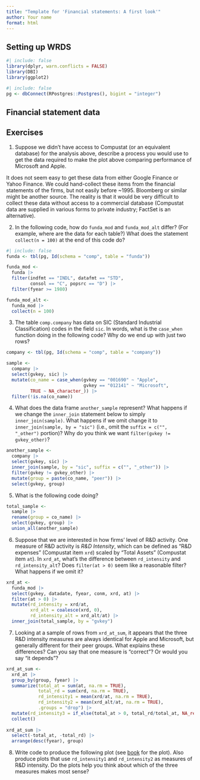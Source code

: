 ```yaml
---
title: "Template for 'Financial statements: A first look'"
author: Your name
format: html
---
```


## Setting up WRDS

```r
#| include: false
library(dplyr, warn.conflicts = FALSE)
library(DBI)
library(ggplot2)
```


```r
#| include: false
pg <- dbConnect(RPostgres::Postgres(), bigint = "integer")
```

## Financial statement data

## Exercises

1. Suppose we didn't have access to Compustat (or an equivalent database) for the analysis above, describe a process you would use to get the data required to make the plot above comparing performance of Microsoft and Apple.

It does not seem easy to get these data from either Google Finance or Yahoo Finance.
We could hand-collect these items from the financial statements of the firms, but not easily before ~1995.
Bloomberg or similar might be another source.
The reality is that it would be very difficult to collect these data without access to a commercial database (Compustat data are supplied in various forms to private industry; FactSet is an alternative).

2. In the following code, how do `funda_mod` and `funda_mod_alt` differ?
(For example, where are the data for each table?)
What does the statement `collect(n = 100)` at the end of this code do?

```r
#| include: false
funda <- tbl(pg, Id(schema = "comp", table = "funda"))

funda_mod <-
  funda |>
  filter(indfmt == "INDL", datafmt == "STD",
         consol == "C", popsrc == "D") |>
  filter(fyear >= 1980)

funda_mod_alt <-
  funda_mod |>
  collect(n = 100)
```

3. The table `comp.company` has data on SIC (Standard Industrial Classification) codes in the field `sic`.
In words, what is the `case_when` function doing in the following code?
Why do we end up with just two rows?

```r
company <- tbl(pg, Id(schema = "comp", table = "company"))

sample <-
  company |>
  select(gvkey, sic) |>
  mutate(co_name = case_when(gvkey == "001690" ~ "Apple",
                             gvkey == "012141" ~ "Microsoft",
         TRUE ~ NA_character_)) |>
  filter(!is.na(co_name))
```

4. What does the data frame `another_sample` represent?
What happens if we change the `inner_join` statement below to simply `inner_join(sample)`.
What happens if we omit change it to `inner_join(sample, by = "sic")` (i.e., omit the `suffix = c("", "_other")` portion)?
Why do you think we want `filter(gvkey != gvkey_other)`?

```r
another_sample <-
  company |>
  select(gvkey, sic) |>
  inner_join(sample, by = "sic", suffix = c("", "_other")) |>
  filter(gvkey != gvkey_other) |>
  mutate(group = paste(co_name, "peer")) |>
  select(gvkey, group)
```

5. What is the following code doing?

```r
total_sample <-
  sample |>
  rename(group = co_name) |>
  select(gvkey, group) |>
  union_all(another_sample)
```

6. Suppose that we are interested in how firms' level of R&D activity. 
One measure of R&D activity is *R&D Intensity*, which can be defined as "R&D expenses" (Compustat item `xrd`) scaled by "Total Assets" (Compustat item `at`). 
In `xrd_at`, what's the difference between `rd_intensity` and `rd_intensity_alt`?
Does `filter(at > 0)` seem like a reasonable filter?
What happens if we omit it?

```r
xrd_at <-
  funda_mod |>
  select(gvkey, datadate, fyear, conm, xrd, at) |>
  filter(at > 0) |>
  mutate(rd_intensity = xrd/at,
         xrd_alt = coalesce(xrd, 0),
         rd_intensity_alt = xrd_alt/at) |>
  inner_join(total_sample, by = "gvkey") 
```

7. Looking at a sample of rows from `xrd_at_sum`, it appears that the three R&D intensity measures are always identical for Apple and Microsoft, but generally different for their peer groups.
What explains these differences?
Can you say that one measure is "correct"? 
Or would you say "it depends"?

```r
xrd_at_sum <-
  xrd_at |>
  group_by(group, fyear) |>
  summarize(total_at = sum(at, na.rm = TRUE),
            total_rd = sum(xrd, na.rm = TRUE),
            rd_intensity1 = mean(xrd/at, na.rm = TRUE),
            rd_intensity2 = mean(xrd_alt/at, na.rm = TRUE),
            .groups = "drop") |>
  mutate(rd_intensity3 = if_else(total_at > 0, total_rd/total_at, NA_real_)) |>
  collect()
  
xrd_at_sum |>
  select(-total_at, -total_rd) |>
  arrange(desc(fyear), group)
```

8. Write code to produce the following plot (see [book](https://iangow.github.io/far_book/fin-state.html#exercises-8) for the plot).
Also produce plots that use `rd_intensity1` and `rd_intensity2` as measures of R&D intensity.
Do the plots help you think about which of the three measures makes most sense?